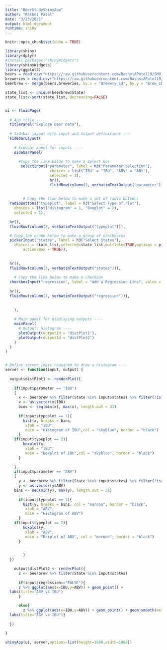 ```yaml
---
title: "BeerStudyShinyApp"
author: "Rashmi Patel"
date: "3/23/2021"
output: html_document
runtime: shiny
---
```


```r
knitr::opts_chunk$set(echo = TRUE)
```

```r
library(shiny)
library(dplyr)
#install.packages("shinyWidgets")
library(shinyWidgets)
library(ggplot2)
beers = read.csv("https://raw.githubusercontent.com/RashmiAPatel19/SMU_MSDS_6306_CaseStudy1_Spring2021/main/Beers.csv", header = TRUE)
breweries = read.csv("https://raw.githubusercontent.com/RashmiAPatel19/SMU_MSDS_6306_CaseStudy1_Spring2021/main/Breweries.csv", header = TRUE)
beerbrew <- merge(beers,breweries, by.x = "Brewery_id", by.y = "Brew_ID")

state_list <- unique(beerbrew$State)
state_list<-sort(state_list, decreasing=FALSE)


ui <- fluidPage(
  
  # App title ----
  titlePanel("Explore Beer Data"),
  
  # Sidebar layout with input and output definitions ----
  sidebarLayout(
    
    # Sidebar panel for inputs ----
    sidebarPanel(
      
      #Copy the line below to make a select box 
       selectInput("parameter", label = h3("Parameter Selection"), 
                    choices = list("IBU" = "IBU", "ABV" = "ABV"), 
                    selected = 1),
                    hr(),
                    fluidRow(column(3, verbatimTextOutput("parameter"))),
      
       
        # Copy the line below to make a set of radio buttons
  radioButtons("typeplot", label = h3("Select Type of Plot"),
    choices = list("Histogram" = 1, "Boxplot" = 2), 
    selected = 1),
  
  hr(),
  fluidRow(column(3, verbatimTextOutput("typeplot"))), 

  # Copy the chunk below to make a group of checkboxes
  pickerInput("states", label = h3("Select States"), 
    choices = state_list,selected=state_list,multiple=TRUE,options = pickerOptions(
        actionsBox = TRUE)),
  
  
  hr(),
  fluidRow(column(3, verbatimTextOutput("states"))),
  
    # Copy the line below to make a checkbox
  checkboxInput("regression", label = "Add a Regression Line", value = FALSE),
  
  hr(),
  fluidRow(column(3, verbatimTextOutput("regression"))),
  
  
    ),
    
    # Main panel for displaying outputs ----
    mainPanel(
      # Output: Histogram ----
      plotOutput(outputId = "distPlot1"),
      plotOutput(outputId = "distPlot2")
    )
  )
)


# Define server logic required to draw a histogram ----
server <- function(input, output) {
  
  output$distPlot1 <- renderPlot({
    
    if(input$parameter == "IBU")
    {
      x <- beerbrew %>% filter(State %in% input$states) %>% filter(!is.na(IBU))
      x <- as.vector(x$IBU)
      bins <- seq(min(x), max(x), length.out = 31)
    
      if(input$typeplot == 1){
        hist(x, breaks = bins, 
         xlab = "IBU",
         main = "Histogram of IBU",col = "skyblue", border = "black")
      }
    if(input$typeplot == 2){
        boxplot(x, 
         xlab = "IBU",
         main = "Boxplot of IBU",col = "skyblue", border = "black")
      }
    
    }
    if(input$parameter == "ABV")
    {
      y <- beerbrew %>% filter(State %in% input$states) %>% filter(!is.na(ABV))
      y <- as.vector(y$ABV)
    bins <- seq(min(y), max(y), length.out = 31)
    
      if(input$typeplot == 1){
        hist(y, breaks = bins, col = "maroon", border = "black",
         xlab = "ABV",
         main = "Histogram of ABV")
      }
    if(input$typeplot == 2){
        boxplot(y, 
         xlab = "ABV",
         main = "Boxplot of ABV", col = "maroon", border = "black")
      }
    

        }
  })

    output$distPlot2 <- renderPlot({
      z <- beerbrew %>% filter(State %in% input$states) 
      
      if(input$regression=="FALSE"){
      z %>% ggplot(aes(x=IBU,y=ABV)) + geom_point() +
  labs(title="ABV vs IBU")
      }

      else{
        z %>% ggplot(aes(x=IBU,y=ABV)) + geom_point() + geom_smooth(method='lm') +
  labs(title="ABV vs IBU")}
      
  })
    
}

shinyApp(ui, server,options=list(height=1080,width=1080))
```